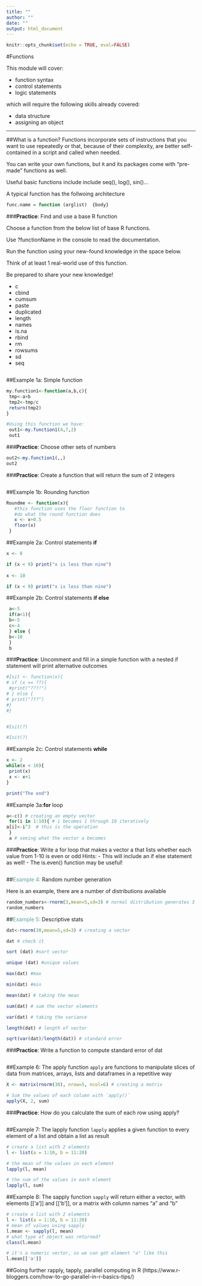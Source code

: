 ```yaml
---
title: ""
author: ""
date: ""
output: html_document
---
```


```r
knitr::opts_chunk$set(echo = TRUE, eval=FALSE)
```
#Functions

This module will cover: 

  - function syntax
  - control statements
  - logic statements
  
  
which will require the following skills already covered:

  - data structure 
  - assigning an object

***
##What is a function?
Functions incorporate sets of instructions that you want to use repeatedly or that, because of their complexity, are better self-contained in a script and called when needed.


You can write your own functions, but `R` and its packages come with "pre-made" functions as well.

Useful basic functions include include seq(), log(), sin()...

A typical function has the follwoing architecture
```r
func.name = function (arglist)  {body}
```

###**Practice**: Find and use a base R function

Choose a function from the below list of base R functions.

Use ?functionName in the console to read the documentation.

Run the function using your new-found knowledge in the space below.

Think of at least 1 real-world use of this function.

Be prepared to share your new knowledge!


- c
- cbind
- cumsum
- paste
- duplicated
- length
- names
- is.na
- rbind
- rm
- rowsums
- sd
- seq

```r


```

##Example 1a: Simple function
```r
my.function1<-function(a,b,c){
 tmp<-a+b
 tmp2<-tmp/c
 return(tmp2)
}

#Using this function we have:
 out1<-my.function1(4,7,2)
 out1
```

###**Practice**: Choose other sets of numbers
```r
out2<-my.function1(,,)
out2
```


###**Practice**: Create a function that will return the sum of 2 integers
```r

```

##Example 1b: Rounding  function
```r
Roundme <- function(x){
   #this function uses the floor function to 
   #do what the round function does
   x <- x+0.5
   floor(x)
 }
```


##Example 2a: Control statements **if**

```r
x <- 8

if (x < 9) print("x is less than nine")
 
x <- 10

if (x < 9) print("x is less than nine")

```

##Example 2b: Control statements **if else**

```r
 a<-5
 if(a<1){
 b<-5
 c<-4
 } else {
 b<-10
 }
 b
```


###**Practice**: Uncomment and fill in a simple function with a nested if statement will print alternative outcomes

```r

#Isit <- function(x){
# if (x == ??){
 #print("???!")
# } else {
# print("???")
#}
#}


#Isit(?)

#Isit(?)

```

##Example 2c: Control statements **while**
```r
x <- 2
while(x < 10){
 print(x)
 x <- x+1
}

print("The end")
```

##Example 3a:**for** loop

```r
a<-c() # creating an empty vector
 for(i in 1:10){ # i becomes 1 through 10 iteratively 
a[i]<-i^3  # this is the operation
 }
 a # seeing what the vector a becomes
```


###**Practice**: Write a for loop that makes a vector a that lists whether each value from 1-10 is even or odd 
Hints: 
- This will include an if else statement as well!
- The is.even() function may be useful!

```r



```



##<span style="color:cadetblue">Example 4:</span> Random number generation

Here is an example, there are a number of distributions available
```r

random_numbers<-rnorm(3,mean=5,sd=3) # normal distribution generates 3 numbers with a mean and a sd
random_numbers
```
 
##<span style="color:cadetblue">Example 5:</span> Descriptive stats 
```r
dat<-rnorm(30,mean=5,sd=3) # creating a vector

dat # check it

sort (dat) #sort vector

unique (dat) #unique values

max(dat) #max

min(dat) #min

mean(dat) # taking the mean

sum(dat) # sum the vector elements

var(dat) # taking the variance

length(dat) # length of vector

sqrt(var(dat)/length(dat)) # standard error
```

###**Practice**: Write a function to compute standard error of dat

```r

```



##Example 6: The apply  function
```apply``` are functions to manipulate slices of data from matrices, arrays, lists and dataframes in a repetitive way 
```r
X <- matrix(rnorm(30), nrow=5, ncol=6) # creating a matrix

# Sum the values of each column with `apply()`
apply(X, 2, sum)


```

###**Practice**: How do you calculate the sum of each row using apply?

```r

```

##Example 7: The lapply  function
```lapply``` applies a given function to every element of a list and obtain a list as result
```r
# create a list with 2 elements
l <- list(a = 1:10, b = 11:20)

# the mean of the values in each element
lapply(l, mean)

# the sum of the values in each element
lapply(l, sum)

```

##Example 8: The sapply  function
```sapply``` will return either a vector, with elements [[‘a’]] and [[‘b’]], or a matrix with column names “a” and “b”
```r
# create a list with 2 elements
l <- list(a = 1:10, b = 11:20)
# mean of values using sapply
l.mean <- sapply(l, mean)
# what type of object was returned?
class(l.mean)

# it's a numeric vector, so we can get element "a" like this
l.mean[['a']]

```



##Going further
rapply, tapply, parallel computing in R (https://www.r-bloggers.com/how-to-go-parallel-in-r-basics-tips/)
